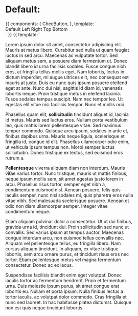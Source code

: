 
<Meta title="Directives/Tooltips" />

# Default:

<Preview>
  <Story name="Default">
    {{
      components: {
        ChecButton,
      },
      template: `
      <div class="flex relative w-full mx-auto max-w-lg m-10">
        <ChecButton v-tooltip="{
            content: 'I am the automatic position for a tooltip',
            show: true,
            autoHide: false,
        }">Default</ChecButton>
        <ChecButton v-tooltip.left="'On the left of the target'">Left</ChecButton>
        <ChecButton v-tooltip.right="'Positioned on the right of the ChecButton'">Right</ChecButton>
        <ChecButton v-tooltip.top="'Above the target'">Top</ChecButton>
        <ChecButton v-tooltip.bottom="'Popover is shown below the target'">Bottom</ChecButton>
      </div>`
    }}
  </Story>
</Preview>

<Preview>
  <Story name="Contextual example">
    {{
      template: `
<div class="overflow-y-auto mx-auto text-justify mt-8" style="width: 400px; max-height: 400px;">
<p class="mb-2">Lorem ipsum dolor sit amet, consectetur adipiscing elit. Mauris at metus libero. Curabitur sed nulla ut quam feugiat luctus in sed arcu. Maecenas ac vulputate tortor. Sed aliquam metus sem, a posuere diam fermentum ut. Donec blandit libero id urna facilisis sodales. Fusce congue nibh eros, at fringilla tellus mollis eget. Nam lobortis, lectus in dictum imperdiet, mi augue ultrices elit, nec consequat est mauris at justo. Duis eu nunc quis ipsum posuere eleifend eget at ante. Nunc dui nisl, sagittis id diam id, venenatis lobortis neque. Proin tristique metus in eleifend lacinia. Fusce sodales tempus suscipit. Nam nec tempor leo. Ut egestas elit vitae nisi facilisis tempor. Nunc et mollis orci.</p>
<p class="mb-2">Phasellus quam elit, <strong v-tooltip="'An example tooltip'">sollicitudin</strong> tincidunt aliquet id, lacinia id metus. Mauris sed luctus eros. Nullam porta vestibulum leo, quis mattis lorem pellentesque vitae. Sed maximus tempor commodo. Quisque arcu ipsum, sodales in ante et, finibus dapibus urna. Mauris neque ligula, scelerisque et fringilla id, congue id elit. Phasellus ullamcorper odio enim, ut vehicula ipsum tempus non. Morbi semper luctus sollicitudin. Donec tristique ex lectus, sed euismod eros rutrum a.</p>
<p class="mb-2"><strong v-tooltip="'A tooltip with a really long description that should be wider than its container so we can see how that is handled'">Pellentesque</strong> viverra aliquam diam non interdum. Mauris vitae varius tortor. Nunc tristique, mauris ut mattis finibus, neque ipsum mollis sem, sit amet egestas justo lorem in arcu. Phasellus risus tortor, semper eget nibh a, condimentum euismod nisl. Aenean posuere, felis quis iaculis semper, nunc nisi sodales mi, quis pharetra eros nulla vitae nibh. Sed malesuada scelerisque posuere. Aenean et odio non diam ullamcorper semper. Integer vitae condimentum neque.</p>
<p class="mb-2">Etiam aliquam pulvinar dolor a consectetur. Ut ut dui finibus, gravida urna id, tincidunt dui. Proin sollicitudin sed nunc ut convallis. Sed varius ipsum at tempus auctor. Maecenas congue interdum arcu, non euismod tellus convallis nec. Aliquam vel pellentesque tellus, eu fringilla libero. Nam cursus aliquam tincidunt. In aliquam, ex vitae tristique lobortis, sem arcu ornare purus, et tincidunt risus eros nec tortor. Etiam pellentesque metus vel magna fermentum consectetur. Donec ac ex lacus.</p>
<p class="mb-2">Suspendisse facilisis blandit enim eget volutpat. Donec iaculis tortor ac fermentum hendrerit. Proin et fermentum urna. Duis molestie ipsum purus, sit amet congue erat lobortis eu. Nullam et porta ipsum. Nulla finibus lectus a tortor iaculis, ac volutpat dolor commodo. Cras fringilla et nunc sed laoreet. In hac habitasse platea dictumst. Quisque non est quis neque tincidunt lobortis.</p>
</div>
      `
    }}
  </Story>
</Preview>
